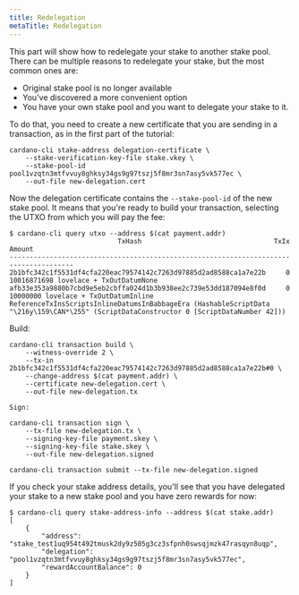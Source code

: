 ```yaml
---
title: Redelegation
metaTitle: Redelegation
---
```


This part will show how to redelegate your stake to another stake pool. There can be multiple reasons to redelegate your stake, but the most common ones are:

- Original stake pool is no longer available
- You've discovered a more convenient option
- You have your own stake pool and you want to delegate your stake to it.

To do that, you need to create a new certificate that you are sending in a transaction, as in the first part of the tutorial:

```
cardano-cli stake-address delegation-certificate \
    --stake-verification-key-file stake.vkey \
    --stake-pool-id pool1vzqtn3mtfvvuy8ghksy34gs9g97tszj5f8mr3sn7asy5vk577ec \
    --out-file new-delegation.cert
```

Now the delegation certificate contains the `--stake-pool-id` of the new stake pool. It means that you're ready to build your transaction, selecting the UTXO from which you will pay the fee:

```
$ cardano-cli query utxo --address $(cat payment.addr)
                           TxHash                                 TxIx        Amount
--------------------------------------------------------------------------------------
2b1bfc342c1f5531df4cfa220eac79574142c7263d97885d2ad8588ca1a7e22b     0        10016871698 lovelace + TxOutDatumNone
afb33e353a9880b7cbd9e5eb2cbffa024d1b3b938ee2c739e53dd187094e8f0d     0        10000000 lovelace + TxOutDatumInline ReferenceTxInsScriptsInlineDatumsInBabbageEra (HashableScriptData "\216y\159\CAN*\255" (ScriptDataConstructor 0 [ScriptDataNumber 42]))
```

Build:

```
cardano-cli transaction build \
    --witness-override 2 \
    --tx-in 2b1bfc342c1f5531df4cfa220eac79574142c7263d97885d2ad8588ca1a7e22b#0 \
    --change-address $(cat payment.addr) \
    --certificate new-delegation.cert \
    --out-file new-delegation.tx

Sign:

cardano-cli transaction sign \
    --tx-file new-delegation.tx \
    --signing-key-file payment.skey \
    --signing-key-file stake.skey \
    --out-file new-delegation.signed

cardano-cli transaction submit --tx-file new-delegation.signed 
```

If you check your stake address details, you'll see that you have delegated your stake to a new stake pool and you have zero rewards for now:

```
$ cardano-cli query stake-address-info --address $(cat stake.addr)
[
    {
        "address": "stake_test1uq954t492tmusk2dy9z505g3cz3sfpnh0swsqjmzk47rasqyn8uqp",
        "delegation": "pool1vzqtn3mtfvvuy8ghksy34gs9g97tszj5f8mr3sn7asy5vk577ec",
        "rewardAccountBalance": 0
    }
]
```

